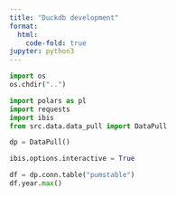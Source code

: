 ```yaml
---
title: "Duckdb development"
format:
  html:
    code-fold: true
jupyter: python3
---
```


```python
import os
os.chdir("..")
```

```python
import polars as pl
import requests
import ibis
from src.data.data_pull import DataPull

dp = DataPull()

ibis.options.interactive = True
```

```python
df = dp.conn.table("pumstable")
df.year.max()

```


